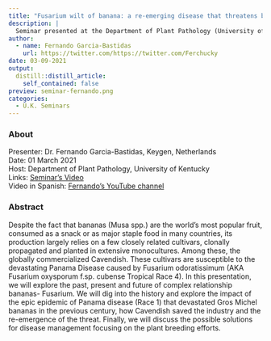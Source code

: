 ```yaml
---
title: "Fusarium wilt of banana: a re-emerging disease that threatens banana production"
description: |
  Seminar presented at the Department of Plant Pathology (University of Kentucky). Dr. Fernando Garcia-Bastidas (Keygen) digs into the history of epidemics of Panama disease (Race 1) that devastated Gros Michel bananas in the previous century; illustrates how Cavendish saved the industry and the re-emergence of the threat; and discusses possible solutions for disease management focusing on the plant breeding efforts.
author:
  - name: Fernando Garcia-Bastidas
    url: https://twitter.com/https://twitter.com/Ferchucky
date: 03-09-2021
output:
  distill::distill_article:
    self_contained: false
preview: seminar-fernando.png
categories:
  - U.K. Seminars
---
```



### About

Presenter: Dr. Fernando Garcia-Bastidas, Keygen, Netherlands \
Date: 01 March 2021 \
Host: Department of Plant Pathology, University of Kentucky \
Links: [Seminar's Video](https://youtu.be/RniIlu4afVE)  
Video in Spanish: [Fernando's YouTube channel](https://www.youtube.com/watch?v=4aMzwUnro0k) 

### Abstract

Despite the fact that bananas (Musa spp.) are the world’s most popular fruit, consumed as a snack or as major staple food in many countries, its production largely relies on a few closely related cultivars, clonally propagated and planted in extensive monocultures. Among these, the globally commercialized Cavendish. These cultivars are susceptible to the devastating Panama Disease caused by Fusarium odoratissimum (AKA Fusarium oxysporum f.sp. cubense Tropical Race 4). In this presentation, we will explore the past, present and future of complex relationship bananas- Fusarium. We will dig into the history and explore the impact of the epic epidemic of Panama disease (Race 1) that devastated Gros Michel bananas in the previous century, how Cavendish saved the industry and the re-emergence of the threat. Finally, we will discuss the possible solutions for disease management focusing on the plant breeding efforts.

